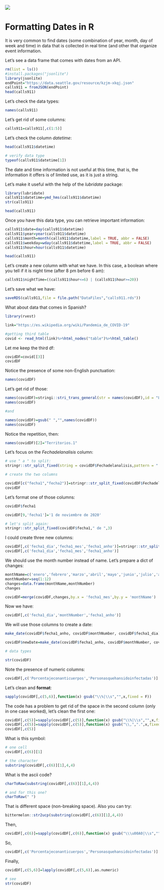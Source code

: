 <img src="https://i.imgur.com/6U6q5jQ.png"/>

# Formatting Dates in R

It is very common to find dates (some combination of year, month, day of week and time) in data that is collected in real time (and other that organize event information.

Let's see a data frame that comes with dates from an API.



```r
rm(list = ls())
#install.packages("jsonlite")
library(jsonlite) 
endPoint="https://data.seattle.gov/resource/kzjm-xkqj.json" 
calls911 = fromJSON(endPoint)
head(calls911)
```



Let's check the data types:


```r
names(calls911)

```

Let's get rid of some columns:


```r
calls911=calls911[,c(1:5)]
```

Let's check the column _datetime_:


```r
head(calls911$datetime)
```


```r
# verify data type
typeof(calls911$datetime[1])

```

The date and time information is not useful at this time, that is, the information it offers is of limited use, as it is just a string. 

Let's make it useful with the help of the _lubridate_ package:


```r
library(lubridate)
calls911$datetime=ymd_hms(calls911$datetime)
str(calls911)
```


```r
head(calls911)
```

Once you have this data type, you can retrieve important information:


```r

calls911$date=day(calls911$datetime)
calls911$year=year(calls911$datetime)
calls911$month=month(calls911$datetime,label = TRUE, abbr = FALSE)
calls911$weekday=wday(calls911$datetime,label = TRUE, abbr = FALSE)
calls911$hour=hour(calls911$datetime)
```


```r
head(calls911)
```

Let's create a new column with what we have. In this case, a boolean where you tell if it is night time (after 8 pm before 6 am):


```r
calls911$nightTime=((calls911$hour<=6) | (calls911$hour>=20))
```

Let's save what we have:


```r
saveRDS(calls911,file = file.path("DataFiles","calls911.rds"))
```

What about data that comes in Spanish?


```r
library(rvest)

link="https://es.wikipedia.org/wiki/Pandemia_de_COVID-19"

#getting third table
covid <- read_html(link)%>%html_nodes("table")%>%html_table()
```

Let me keep the third df:


```r
covidDF=covid[[3]]
covidDF
```

Notice the presence of some non-English punctuation:


```r
names(covidDF)
```

Let's get rid of those:


```r
names(covidDF)=stringi::stri_trans_general(str = names(covidDF),id = "Latin-ASCII")
names(covidDF)    

```


```r
#and

names(covidDF)=gsub(" ","",names(covidDF))
names(covidDF)

```
Notice the repetition, then:
```r
names(covidDF)[2]="Territorios.1"
```


Let's  focus on the _Fechadelanalisis_ column:


```r
# use " a " to split:
stringr::str_split_fixed(string = covidDF$Fechadelanalisis,pattern = " a ",n = 2)

```


```r
# create the two columns

covidDF[c("fecha1","fecha2")]=stringr::str_split_fixed(covidDF$Fechadelanalisis," a ",2)
covidDF
```

Let's format one of those columns:


```r
covidDF$fecha1
```


```r
covidDF[9,'fecha1']='1 de noviembre de 2020'
```


```r
# let's split again:
stringr::str_split_fixed(covidDF$fecha1," de ",3)
```

I could create three new columns:


```r
covidDF[,c('fecha1_dia','fecha1_mes','fecha1_anho')]=stringr::str_split_fixed(covidDF$fecha1," de ",3)
covidDF[,c('fecha1_dia','fecha1_mes','fecha1_anho')]
```

We should use the month number instead of name. Let's prepare a dict of changes:


```r
monthName=c('enero','febrero','marzo','abril','mayo','junio','julio','agosto','septiembre','octubre','noviembre','diciembre')
monthNumber=seq(1:12)
changes=data.frame(monthName,monthNumber)
changes
```


```r
covidDF=merge(covidDF,changes,by.x = 'fecha1_mes',by.y = 'monthName')
```

Now we have:


```r
covidDF[,c('fecha1_dia','monthNumber','fecha1_anho')]
```

We will use those columns to create a date:


```r
make_date(covidDF$fecha1_anho, covidDF$monthNumber, covidDF$fecha1_dia)
```


```r
covidDF$newDate=make_date(covidDF$fecha1_anho, covidDF$monthNumber, covidDF$fecha1_dia)
```

```r
# data types

str(covidDF)
```
Note the presence of numeric columns:
```r
covidDF[,c('Porcentajeconanticuerpos','Personasquehansidoinfectadas')]
```
Let's clean and **format**:
```r

sapply(covidDF[,c(5,6)],function(x) gsub("\\%|\\s","",x,fixed = F))
```
The code has a problem to get rid of the space in the second column (only in one case worked), let's clean the first one:

```r
covidDF[,c(5)]=sapply(covidDF[,c(5)],function(x) gsub("\\%|\\s","",x,fixed = F))
covidDF[,c(5)]=sapply(covidDF[,c(5)],function(x) gsub("\\,",".",x,fixed = F))
covidDF[,c(5)]
```
What is this symbol:

```r
# one cell
covidDF[,c(6)][1]
```
```r
# the character
substring(covidDF[,c(6)][1],4,4)
```

What is the ascii code?
```r
charToRaw(substring(covidDF[,c(6)][1],4,4))

```

```r
# and for this one?
charToRaw(" ")
```
That is different space (non-breaking space). Also you can try:
```r
bittermelon::str2ucp(substring(covidDF[,c(6)][1],4,4))
```
Then,
```r
covidDF[,c(6)]=sapply(covidDF[,c(6)],function(x) gsub("\\\u00A0|\\s","",x,fixed = F))
```

So,
```r
covidDF[,c('Porcentajeconanticuerpos','Personasquehansidoinfectadas')]
```
Finally,

```r
covidDF[,c(5,6)]=lapply(covidDF[,c(5,6)],as.numeric)

# see
str(covidDF)
```


